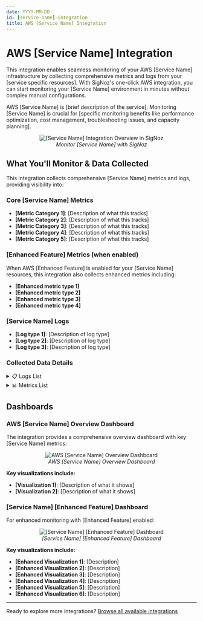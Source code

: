 ```yaml
---
date: YYYY-MM-DD
id: [service-name]-integration
title: AWS [Service Name] Integration
---
```


# AWS [Service Name] Integration

This integration enables seamless monitoring of your AWS [Service Name] infrastructure by collecting comprehensive metrics and logs from your [service specific resources]. With SigNoz's one-click AWS integration, you can start monitoring your [Service Name] environment in minutes without complex manual configurations.

AWS [Service Name] is [brief description of the service]. Monitoring [Service Name] is crucial for [specific monitoring benefits like performance optimization, cost management, troubleshooting issues, and capacity planning].

<figure data-zoomable align='center'>
    <img className="box-shadowed-image" src="/img/docs/integrations/aws-[service-name]/[service-name]-integration-overview.webp" alt="[Service Name] Integration Overview in SigNoz"/>
    <figcaption><i>Monitor [Service Name] with SigNoz</i></figcaption>
</figure>

## What You'll Monitor & Data Collected

This integration collects comprehensive [Service Name] metrics and logs, providing visibility into:

### Core [Service Name] Metrics
- **[Metric Category 1]**: [Description of what this tracks]
- **[Metric Category 2]**: [Description of what this tracks]
- **[Metric Category 3]**: [Description of what this tracks]
- **[Metric Category 4]**: [Description of what this tracks]
- **[Metric Category 5]**: [Description of what this tracks]

### [Enhanced Feature] Metrics (when enabled)
When AWS [Enhanced Feature] is enabled for your [Service Name] resources, this integration also collects enhanced metrics including:
- **[Enhanced metric type 1]**
- **[Enhanced metric type 2]**
- **[Enhanced metric type 3]**
- **[Enhanced metric type 4]**

### [Service Name] Logs
- **[Log type 1]**: [Description of log type]
- **[Log type 2]**: [Description of log type]
- **[Log type 3]**: [Description of log type]

### Collected Data Details

<details>
<summary>📋 Logs List</summary>

| Name | Path | Type |
|------|------|------|
| [Log Field 1] | [path.to.field1] | [data type] |
| [Log Field 2] | [path.to.field2] | [data type] |
| [Log Field 3] | [path.to.field3] | [data type] |

</details>

<details>
<summary>📊 Metrics List</summary>

| Metric Name | Unit | Type |
|-------------|------|------|
| aws_[SERVICE]_[MetricName]_count | [Unit] | Gauge |
| aws_[SERVICE]_[MetricName]_max | [Unit] | Gauge |
| aws_[SERVICE]_[MetricName]_min | [Unit] | Gauge |
| aws_[SERVICE]_[MetricName]_sum | [Unit] | Gauge |
| aws_[SERVICE]_[EnhancedMetric]_count | [Unit] | Gauge |
| aws_[SERVICE]_[EnhancedMetric]_max | [Unit] | Gauge |
| aws_[SERVICE]_[EnhancedMetric]_min | [Unit] | Gauge |
| aws_[SERVICE]_[EnhancedMetric]_sum | [Unit] | Gauge |

</details>

## Dashboards

### AWS [Service Name] Overview Dashboard

The integration provides a comprehensive overview dashboard with key [Service Name] metrics:

<figure data-zoomable align='center'>
    <img className="box-shadowed-image" src="/img/docs/integrations/aws-[service-name]/[service-name]-overview-dashboard.webp" alt="AWS [Service Name] Overview Dashboard"/>
    <figcaption><i>AWS [Service Name] Overview Dashboard</i></figcaption>
</figure>

**Key visualizations include:**
- **[Visualization 1]**: [Description of what it shows]
- **[Visualization 2]**: [Description of what it shows]

### [Service Name] [Enhanced Feature] Dashboard

For enhanced monitoring with [Enhanced Feature] enabled:

<figure data-zoomable align='center'>
    <img className="box-shadowed-image" src="/img/docs/integrations/aws-[service-name]/[service-name]-[enhanced-feature].webp" alt="[Service Name] [Enhanced Feature] Dashboard"/>
    <figcaption><i>[Service Name] [Enhanced Feature] Dashboard</i></figcaption>
</figure>

**Key visualizations include:**
- **[Enhanced Visualization 1]**: [Description]
- **[Enhanced Visualization 2]**: [Description]
- **[Enhanced Visualization 3]**: [Description]
- **[Enhanced Visualization 4]**: [Description]
- **[Enhanced Visualization 5]**: [Description]
- **[Enhanced Visualization 6]**: [Description]

---

Ready to explore more integrations? [Browse all available integrations](/integrations)